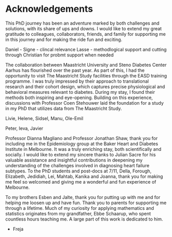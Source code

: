 # Acknowledgements {.unnumbered}

This PhD journey has been an adventure marked by both challenges and solutions, with its share of ups and downs.
I would like to extend my great gratitude to colleagues, collaborators, friends, and family for supporting me in this journey and for making the ride fun and exciting.


Daniel -
Signe - clincal relevance
Lasse - methodlogical support and cutting through
Christian for probmt support when needed

The collaboration between Maastricht University and Steno Diabetes Center Aarhus has flourished over the past year. As part of this, I had the opportunity to visit The Maastricht Study facilities through the EASD training programme. I was truly impressed by their approach to translational research and their cohort design, which captures precise physiological and behavioral measures relevant to diabetes. During my stay, I found their methods both inspiring and eye-opening. Building on this experience, discussions with Professor Coen Stehouwer laid the foundation for a study in my PhD that utilizes data from The Maastricht Study.

Livie, Helene, Sidsel, Manu, Ole-Emil 

Peter, Ieva, Javier

Professor Dianna Magliano and Professor Jonathan Shaw, thank you for including me in the Epidemiology group at the Baker Heart and Diabetes Institute in Melbourne. It was a truly enriching stay, both scientifically and socially. I would like to extend my sincere thanks to Julian Sacre for his valuable assistance and insightful contributions in deepening my understanding of the challenges involved in diagnosing heart failure subtypes. To the PhD students and post-docs at 7/11, Della, Forough, Elizabeth, Jedidiah, Lei, Mahtab, Kanika and Joanna, thank you for making me feel so welcomed and giving me a wonderful and fun experience of Melbourne.

To my brothers Esben and Jalte, thank you for putting up with me and for helping me loosen up and have fun. Thank you to parents for supporting me through a lifetime. Much of my curiosity for applying mathematics and statistics originates from my grandfather, Ebbe Schaarup, who spent countless hours teaching me. A large part of this work is dedicated to him.

- Freja

